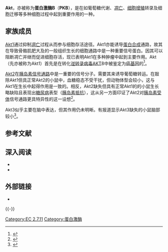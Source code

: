 {{protein
|Name=[[AKT1|v-akt鼠胸腺瘤病毒癌基因同源物1]]
|image=3MV5.pdb.jpg 
|caption= Akt-1-抑制复合体的晶体结构<ref name="pmid20481595">{{PDB|3MV5}}; {{cite journal | author = Freeman-Cook KD, Autry C, Borzillo G, Gordon D, Barbacci-Tobin E, Bernardo V, Briere D, Clark T, Corbett M, Jakubczak J, Kakar S, Knauth E, Lippa B, Luzzio MJ, Mansour M, Martinelli G, Marx M, Nelson K, Pandit J, Rajamohan F, Robinson S, Subramanyam C, Wei L, Wythes M, Morris J | title = Design of selective, ATP-competitive inhibitors of Akt | journal = J. Med. Chem. | volume = 53 | issue = 12 | pages = 4615–22 | pmid = 20481595 | doi = 10.1021/jm1003842 |date=June 2010}}</ref>。
|width=
|HGNCid=391
|Symbol=AKT1
|AltSymbols=
|EntrezGene=207
|OMIM=164730
|RefSeq=NM_005163
|UniProt=P31749
|PDB=
|ECnumber=
|Chromosome=14
|Arm=q
|Band=32.32
|LocusSupplementaryData=-32.33
}}
{{protein
|Name=[[AKT1|v-akt鼠胸腺瘤病毒癌基因同源物1]]
|image=Crystal structure of Akt-1-inhibitor complexes.png 
|caption= 以丝带模型表示的Akt-1-抑制复合体的晶体结构<ref name="pmid20481595"/>。
|width=
|HGNCid=391
|Symbol=AKT1
|AltSymbols=
|EntrezGene=207
|OMIM=164730
|RefSeq=NM_005163
|UniProt=P31749
|PDB=
|ECnumber=
|Chromosome=14
|Arm=q
|Band=32.32
|LocusSupplementaryData=-32.33
}}
{{protein
|Name=[[AKT2|v-akt鼠胸腺瘤病毒癌基因同源物2]]
|image=3D0E Ribbon.png
|caption=Akt-2-抑制复合体的晶体结构<ref name="pmid18800763">{{PDB|3D0E}}; {{cite journal | author = Heerding DA, Rhodes N, Leber JD, Clark TJ, Keenan RM, Lafrance LV, Li M, Safonov IG, Takata DT, Venslavsky JW, Yamashita DS, Choudhry AE, Copeland RA, Lai Z, Schaber MD, Tummino PJ, Strum SL, Wood ER, Duckett DR, Eberwein D, Knick VB, Lansing TJ, McConnell RT, Zhang S, Minthorn EA, Concha NO, Warren GL, Kumar R | title = Identification of 4-(2-(4-amino-1,2,5-oxadiazol-3-yl)-1-ethyl-7-{[(3S)-3-piperidinylmethyl]oxy}-1H-imidazo[4,5-c]pyridin-4-yl)-2-methyl-3-butyn-2-ol (GSK690693), a novel inhibitor of AKT kinase | journal = J. Med. Chem. | volume = 51 | issue = 18 | pages = 5663–79 | pmid = 18800763 | doi = 10.1021/jm8004527  |date=September 2008}}</ref>。
|width=
|HGNCid=392
|Symbol=AKT2
|AltSymbols=
|EntrezGene=208
|OMIM=164731
|RefSeq=NM_001626
|UniProt=P31751
|PDB=
|ECnumber=
|Chromosome=19
|Arm=q
|Band=13.1
|LocusSupplementaryData=-13.2
}}
{{protein
|Name=[[AKT3|v-akt鼠胸腺瘤病毒癌基因同源物3（蛋白激酶B，γ）]]
|caption=
|image=
|width=
|HGNCid=393
|Symbol=AKT3
|AltSymbols=
|EntrezGene=10000
|OMIM=
|RefSeq=NM_181690
|UniProt=Q9Y243
|PDB=
|ECnumber=
|Chromosome=1
|Arm=q
|Band=43
|LocusSupplementaryData=-44
}}
'''Akt'''，亦被称为'''蛋白激酶B'''（'''PKB'''），是在如葡萄糖代谢、[[凋亡|凋亡]]、[[细胞增殖|细胞增殖]]转录及细胞迁移等多种细胞过程中起到重要作用的一种{{tsl|en|serine/threonine-specific protein kinase|丝氨酸/苏氨酸特异性蛋白激酶}}。

==家族成员==
[[Akt1|Akt1]]通过抑制[[凋亡|凋亡]]过程从而参与细胞存活途径。Akt1亦能诱导[[蛋白合成|蛋白合成]]通路，故其在导致骨骼肌肥大及的一般组织生长的细胞通路中是一种重要信号蛋白。因其可以阻断凋亡并继而促进细胞存活，现已表明Akt1在多种肿瘤中起到主要作用。Akt（先亦被称为Akt1）首先是在转化[[逆转录病毒|逆转录病毒]]AKT8中被鉴定为[[癌基因|癌基因]]的<ref name="pmid197531">{{cite journal | author = Staal SP, Hartley JW, Rowe WP | title = Isolation of transforming murine leukemia viruses from mice with a high incidence of spontaneous lymphoma | journal = Proc. Natl. Acad. Sci. U.S.A. | volume = 74 | issue = 7 | pages = 3065–7 | pmid = 197531 | pmc = 431413 | doi = 10.1073/pnas.74.7.3065| url = | issn = |date=July 1977}}</ref>。

[[Akt2|Akt2]]在[[胰岛素信号转导通路与血糖调节|胰岛素信号通路]]中是一重要的信号分子。需要其来诱导葡萄糖转运。在敲除Akt1但具正常Akt2的小鼠中，血糖稳态不受干扰，但动物体型会较小，这与Akt1在生长中起得作用是一致的。相反，Akt2缺失但具有正常Akt1的的小鼠生长略缺陷且表现出[[糖尿病|糖尿病]]表型（[[胰岛素抵抗|胰岛素抵抗]]），这从另一方面印证了Akt2对[[胰岛素受体|胰岛素受体]]信号通路更具特异性的这一设想<ref name="pmid12843127">{{cite journal | author = Garofalo RS, Orena SJ, Rafidi K, Torchia AJ, Stock JL, Hildebrandt AL, Coskran T, Black SC, Brees DJ, Wicks JR, McNeish JD, Coleman KG | title = Severe diabetes, age-dependent loss of adipose tissue, and mild growth deficiency in mice lacking Akt2/PKB beta | journal = J. Clin. Invest. | volume = 112 | issue = 2 | pages = 197–208 | pmid = 12843127 | pmc = 164287 | doi = 10.1172/JCI16885 | url =  |date=July 2003}}</ref>。

Akt3似乎主要在脑中表达，但其作用仍未明晰。有报道显示Akt3缺失的小鼠脑部较小<ref name="pmid15046607">{{cite journal | author = Yang ZZ, Tschopp O, Baudry A, Dümmler B, Hynx D, Hemmings BA | title = Physiological functions of protein kinase B/Akt | journal = Biochem. Soc. Trans. | volume = 32 | issue = Pt 2 | pages = 350–4 | pmid = 15046607 | doi =  10.1042/BST0320350|date=April 2004}}</ref>。

==参考文献==
<div class="references-small">
<references></references>
</div>

==深入阅读==
*{{cite journal | pmid = 19319914 | pmc = 2954189 | doi=10.1002/bies.200900005 | volume=31 | issue=5 | journal = BioEssays | title = Switching Akt: from survival signaling to deadly response | pages=492–5 | author=Los M, Maddika S, Erb B, Schulze-Osthoff K|date=May 2009}}
*{{cite journal  | author=Quaresma AJ, Sievert R, Nickerson JA |title=Regulation of mRNA export by the PI3 kinase/AKT signal transduction pathway. |journal=Mol. Biol. Cell. |volume=April |issue= 8 |pages= 1208-21 |year= 2013 |pmid= 23427269 |doi= 10.1091/mbc.E12-06-0450  | pmc=3623641 }}

== 外部链接 ==
* {{MeshName|Proto-Oncogene+Proteins+c-akt}}

{{-}}
{{丝氨酸/苏氨酸特异性蛋白激酶类|g1}}
{{癌基因}}

{{DEFAULTSORT:Akt}}
[[Category:EC_2.7.11|Category:EC 2.7.11]]
[[Category:蛋白激酶|Category:蛋白激酶]]